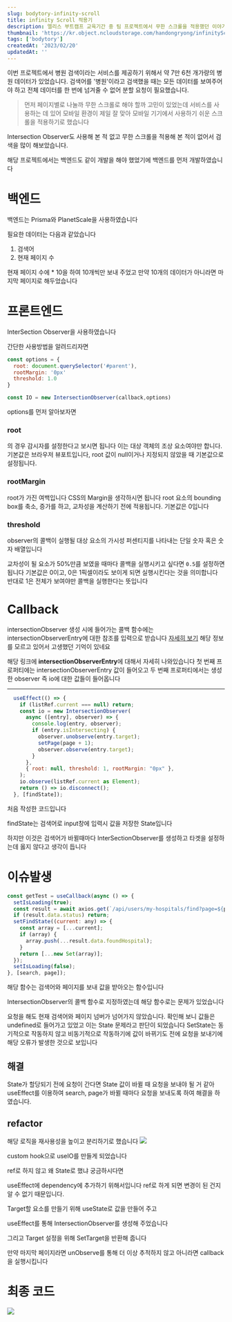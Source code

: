 ```yaml
---
slug: bodytory-infinity-scroll
title: infinity Scroll 적용기
description: 엘리스 부트캠프 교육기간 중 팀 프로젝트에서 무한 스크롤을 적용했던 이야기
thumbnail: 'https://kr.object.ncloudstorage.com/handongryong/infinityScroll.png'
tags: ['bodytory']
createdAt: '2023/02/20'
updatedAt: ''
---
```


이번 프로젝트에서 병원 검색이라는 서비스를 제공하기 위해서
약 7만 6천 개가량의 병원 데이터가 있었습니다.
검색어를 '병원'이라고 검색했을 때는 모든 데이터를 보여주어야 하고 전체 데이터를 한 번에 넘겨줄 수 없어 분할 요청이 필요했습니다.

> 먼저 페이지별로 나눌까 무한 스크롤로 해야 할까 고민이 있었는데
> 서비스를 사용하는 데 있어 모바일 환경이 제일 잘 맞아 모바일 기기에서 사용하기 쉬운 스크롤을 적용하기로 했습니다

Intersection Observer도 사용해 본 적 없고
무한 스크롤을 적용해 본 적이 없어서 검색을 많이 해보았습니다.

해당 프로젝트에서는 백엔드도 같이 개발을 해야 했었기에 백엔드를 먼저 개발하였습니다

# 백엔드

백엔드는 Prisma와 PlanetScale을 사용하였습니다

필요한 데이터는 다음과 같았습니다

1. 검색어
2. 현재 페이지 수

현재 페이지 수에 \* 10을 하여 10개씩만 보내 주었고
만약 10개의 데이터가 아니라면 마지막 페이지로 해두었습니다

# 프론트엔드

InterSection Observer을 사용하였습니다

간단한 사용방법을 알려드리자면

```js
const options = {
  root: document.querySelector('#parent'),
  rootMargin: '0px'
  threshold: 1.0
}

const IO = new IntersectionObserver(callback,options)
```

options를 먼저 알아보자면

### root

의 경우 감시자를 설정한다고 보시면 됩니다
이는 대상 객체의 조상 요소여야만 합니다.
기본값은 브라우저 뷰포트입니다, root 값이 null이거나 지정되지 않았을 때 기본값으로 설정됩니다.

### rootMargin

root가 가진 여백입니다 CSS의 Margin을 생각하시면 됩니다
root 요소의 bounding box를 축소, 증가를 하고,
교차성을 계산하기 전에 적용됩니다.
기본값은 0입니다

### threshold

observer의 콜백이 실행될 대상 요소의 가시성 퍼센티지를 나타내는 단일 숫자 혹은 숫자 배열입니다

교차성이 될 요소가 50%만큼 보였을 때마다 콜백을 실행시키고 싶다면 `0.5`를 설정하면 됩니다
기본값은 0이고, 0은 1픽셀이라도 보이게 되면 실행시킨다는 것을 의미합니다
반대로 1은 전체가 보여야만 콜백을 실행한다는 뜻입니다

# Callback

intersectionObserver 생성 시에 들어가는
콜백 함수에는 intersectionObserverEntry에 대한 참조를 입력으로 받습니다
[자세히 보기](https://developer.mozilla.org/en-US/docs/Web/API/IntersectionObserverEntry)
해당 정보를 모르고 있어서 고생했던 기억이 있네요

해당 링크에 **intersectionObserverEntry**에 대해서 자세히 나와있습니다
첫 번째 프로퍼티에는 intersectionObserverEntry 값이 들어오고 두 번째 프로퍼티에서는 생성한 observer 즉 io에 대한 값들이 들어옵니다

---

```js
  useEffect(() => {
    if (listRef.current === null) return;
    const io = new IntersectionObserver(
      async ([entry], observer) => {
        console.log(entry, observer);
        if (entry.isIntersecting) {
          observer.unobserve(entry.target);
          setPage(page + 1);
          observer.observe(entry.target);
        }
      },
      { root: null, threshold: 1, rootMargin: "0px" },
    );
    io.observe(listRef.current as Element);
    return () => io.disconnect();
  }, [findState]);
```

처음 작성한 코드입니다

findState는 검색어로 input창에 입력시 값을 저장한 State입니다

하지만 이것은 검색어가 바뀔때마다 InterSectionObserver를 생성하고 타겟을 설정하는데
옳지 않다고 생각이 듭니다

# 이슈발생

```js
const getTest = useCallback(async () => {
  setIsLoading(true);
  const result = await axios.get(`/api/users/my-hospitals/find?page=${page}&search=${search}`);
  if (result.data.status) return;
  setFindState((current: any) => {
    const array = [...current];
    if (array) {
      array.push(...result.data.foundHospital);
    }
    return [...new Set(array)];
  });
  setIsLoading(false);
}, [search, page]);
```

해당 함수는 검색어와 페이지를 보내 값을 받아오는 함수입니다

IntersectionObserver의 콜백 함수로 지정하였는데
해당 함수로는 문제가 있었습니다

요청을 해도 현재 검색어와 페이지 넘버가 넘어가지 않았습니다.
확인해 보니 값들은 undefined로 들어가고 있었고 이는
State 문제라고 판단이 되었습니다
SetState는 동기적으로 작동하지 않고 비동기적으로 작동하기에 값이 바뀌기도 전에 요청을 보내기에 해당 오류가 발생한 것으로 보입니다

## 해결

State가 할당되기 전에 요청이 간다면
State 값이 바뀔 때 요청을 보내야 될 거 같아
useEffect를 이용하여 search, page가 바뀔 때마다 요청을 보내도록 하여 해결을 하였습니다.

## refactor

해당 로직을 재사용성을 높이고 분리하기로 했습니다
![](https://velog.velcdn.com/images/ryong-e/post/8c593251-e9e3-49b3-9555-b24370719f79/image.png)

custom hook으로 useIO를 만들게 되었습니다

ref로 하지 않고 왜 State로 했냐 궁금하시다면

useEffect에 dependency에 추가하기 위해서입니다
ref로 하게 되면 변경이 된 건지 알 수 없기 때문입니다.

Target할 요소를 만들기 위해 useState로 값을 만들어 주고

useEffect를 통해 IntersectionObserver를 생성해 주었습니다

그리고 Target 설정을 위해 SetTarget을 반환해 줍니다

만약 마지막 페이지라면 unObserve를 통해 더 이상 추적하지 않고
아니라면 callback을 실행시킵니다

# 최종 코드

![](https://velog.velcdn.com/images/ryong-e/post/fe975462-afa0-4527-a596-d1f26347c53e/image.png)
